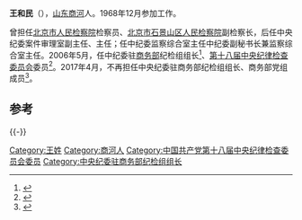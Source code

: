 '''王和民'''（{{bd|1954年|2月||}}），[[山东|山东]][[商河|商河]]人。1968年12月参加工作。

曾担任[[北京市人民检察院|北京市人民检察院]]检察员、[[北京市石景山区人民检察院|北京市石景山区人民检察院]]副检察长，后任中央纪委案件审理室副主任、主任；任中纪委监察综合室主任中纪委副秘书长兼监察综合室主任。2006年5月，任中纪委驻[[商务部|商务部]]纪检组组长<ref>{{cite news|title=把依法治国要求落实到纪检监察工作中|url=http://fanfu.people.com.cn/n/2014/1102/c64371-25957731.html|accessdate=2014-11-15|newspaper=人民网|archive-date=2014-11-29|archive-url=https://web.archive.org/web/20141129040226/http://fanfu.people.com.cn/n/2014/1102/c64371-25957731.html|dead-url=no}}</ref>、[[中国共产党第十八届中央纪律检查委员会|第十八届中央纪律检查委员会]]委员<ref>{{cite news|title=中国共产党中央纪律检查委员会委员名单|url=http://www.zgdsw.org.cn/n/2012/1115/c349473-19588294.html|accessdate=2014-11-15|newspaper=人民网-人民日报|archive-url=https://web.archive.org/web/20141129032800/http://www.zgdsw.org.cn/n/2012/1115/c349473-19588294.html|archive-date=2014-11-29|dead-url=yes}}</ref>。2017年4月，不再担任中央纪委驻商务部纪检组组长、商务部党组成员<ref>{{cite web|title=李仰哲任中纪委驻商务部纪检组组长，王和民不再担任|url=http://www.thepaper.cn/newsDetail_forward_1675260|publisher=澎湃新闻|accessdate=2017-05-02|archive-date=2017-09-28|archive-url=https://web.archive.org/web/20170928072405/http://www.thepaper.cn/newsDetail_forward_1675260|dead-url=no}}</ref>。

==参考==
{{reflist}}

{{-}}	
{{start box}}
{{s-gov|prc}}
{{s-before|[[]]}}	
{{s-title|[[中纪委|中纪委]]驻[[中华人民共和国商务部|中华人民共和国商务部]]纪检组组长|2006年5月－2017年4月}}
{{s-after|[[李仰哲|李仰哲]]}}	
{{end box}}

[[Category:王姓|Category:王姓]]
[[Category:商河人|Category:商河人]]
[[Category:中国共产党第十八届中央纪律检查委员会委员|Category:中国共产党第十八届中央纪律检查委员会委员]]
[[Category:中央纪委驻商务部纪检组组长|Category:中央纪委驻商务部纪检组组长]]